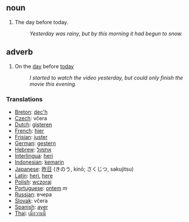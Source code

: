 ==noun==
#The day before today. 
#:''Yesterday was rainy, but by this morning it had begun to snow.'' 

==adverb==

#On the [[day]] before [[today]]
#:''I started to watch the video yesterday, but could only finish the movie this evening.''

===Translations===

*[[Breton]]: [[dec'h]]
*[[Czech]]: včera
*[[Dutch]]: [[gisteren]]
*[[French]]: [[hier]]
*[[Frisian]]: [[juster]]
*[[German]]: [[gestern]]
*[[Hebrew]]: [[אתמול]]
*[[Interlingua]]: [[heri]]
*[[Indonesian]]: [[kemarin]]
*[[Japanese]]: [[昨日]] (きのう, kinō; さくじつ, sakujitsu)
*[[Latin]]: [[heri]], [[here]]
*[[Polish]]: [[wczoraj]]
*[[Portuguese]]: [[ontem]] ''m''
*[[Russian]]: вчeрa
*[[Slovak]]: včera
*[[Spanish]]: [[ayer]]
*[[Thai]]: [[เมื่อวานนี้]]